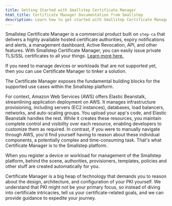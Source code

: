 ```yaml
---
title: Getting Started with Smallstep Certificate Manager
html_title: Certificate Manager Documentation from Smallstep
description: Learn how to get started with Smallstep Certificate Manager.
---
```


Smallstep Certificate Manager is a commercial product built on `step-ca` that delivers a highly available hosted certificate authorities, expiry notifications and alerts, a management dashboard, Active Revocation, API, and other features. With Smallstep Certificate Manager, you can easily issue private TLS/SSL certificates to all your things. [Learn more here.](https://smallstep.com/certificate-manager)

If you need to manage devices or workloads that are not supported yet, then you can use Certificate Manager to tinker a solution.

The Certificate Manager exposes the fundamental building blocks for the supported use cases within the Smallstep platform.

For context, Amazon Web Services (AWS) offers Elastic Beanstalk, streamlining application deployment on AWS. It manages infrastructure provisioning, including servers (EC2 instances), databases, load balancers, networks, and auto-scaling groups. You upload your app's code, and Elastic Beanstalk handles the rest. While it creates these resources, you maintain complete control and visibility over each resource, enabling developers to customize them as required. In contrast, if you were to manually navigate through AWS, you'd find yourself having to reason about these individual components, a potentially complex and time-consuming task. That's what Certificate Manager is to the Smallstep platform. 

When you register a device or workload for management of the Smallstep platform, behind the scene, authorities, provisioners, templates, policies and other stuff are created automatically for you.  

Certificate Manager is a big heap of technology that demands you to reason about the design, architecture, and configuration of your PKI yourself. We understand that PKI might not be your primary focus, so instead of diving into certificate intricacies, tell us your certificate-related goals, and we can provide guidance to expedite your journey.







